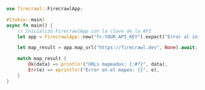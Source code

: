 ```rust Rust
use firecrawl::FirecrawlApp;

#[tokio::main]
async fn main() {
    // Inicializa FirecrawlApp con la clave de la API
    let app = FirecrawlApp::new("fc-YOUR_API_KEY").expect("Error al inicializar FirecrawlApp");

    let map_result = app.map_url("https://firecrawl.dev", None).await;

    match map_result {
        Ok(data) => println!("URLs mapeadas: {:#?}", data),
        Err(e) => eprintln!("Error en el mapeo: {}", e),
    }
}
```
